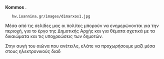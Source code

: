 '''Kommos'''
.
	hw.ioannina.gr/images/dimarxos1.jpg
 

Μέσα από τις σελίδες μας οι πολίτες μπορούν να ενημερώνονται για την περιοχή, για το έργο της Δημοτικής Αρχής και για θέματα σχετικά με τα δικαιώματα και τις υποχρεώσεις των δημοτών.
 

Στην αυγή του αιώνα που ανέτειλε, ελάτε να προχωρήσουμε μαζί μέσα στους ηλεκτρονικούς διαδ